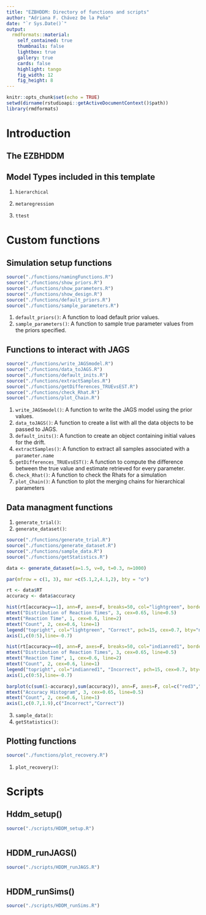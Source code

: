 ```yaml
---
title: "EZBHDDM: Directory of functions and scripts"
author: "Adriana F. Chávez De la Peña"
date: "`r Sys.Date()`"
output:
  rmdformats::material:
    self_contained: true
    thumbnails: false
    lightbox: true
    gallery: true
    cards: false
    highlight: tango
    fig_width: 12 
    fig_height: 8 
---
```


```r
knitr::opts_chunk$set(echo = TRUE)
setwd(dirname(rstudioapi::getActiveDocumentContext()$path))
library(rmdformats)
```

# Introduction

\begin{align*}
\mathbf{Y} \sim \mbox{DDM}\bigl(\alpha, \nu, \tau \bigl)
\end{align*}

## The EZBHDDM

\begin{align*}
Y &\Rightarrow \{\dot{T}, \dot{M}, \dot{V}\}\\
\dot{T} &\sim \mbox{Binomial}(PC,N)\\
\dot{V} &\sim \mbox{Normal}(\frac{1}{PRT},\frac{N-1}{2(PRT)^2})\\
\dot{M} &\sim \mbox{Normal}(MRT, PRT \times N)\\
PC &= \frac{1}{\exp(-\alpha\nu)+1}\\
MRT &= \tau + \frac{\alpha}{2\nu}\frac{\exp(-\alpha\nu)-1}{\exp(-\alpha\nu)+1}\\
PRT &= \frac{\alpha}{2\nu^3}\{\frac{1-2\alpha\nu\exp(-\alpha\nu)-\exp(-\alpha\nu)^2}{(\exp(-\alpha\nu)+1)^2}\}
\end{align*}

## Model Types included in this template

1. `hierarchical`

2. `metaregression`

3. `ttest`

# Custom functions

## Simulation setup functions

```r
source("./functions/namingFunctions.R")
source("./functions/show_priors.R")
source("./functions/show_parameters.R")
source("./functions/show_design.R")
source("./functions/default_priors.R")
source("./functions/sample_parameters.R")
```

1. `default_priors()`: A function to load default prior values.
2. `sample_parameters()`: A function to sample true parameter values from the priors specified.

## Functions to interact with JAGS

```r
source("./functions/write_JAGSmodel.R")
source("./functions/data_toJAGS.R")
source("./functions/default_inits.R")
source("./functions/extractSamples.R")
source("./functions/getDifferences_TRUEvsEST.R")
source("./functions/check_Rhat.R")
source("./functions/plot_Chain.R")
```

1. `write_JAGSmodel()`: A function to write the JAGS model using the prior values.
2. `data_toJAGS()`: A function to create a list with all the data objects to be passed to JAGS.
3. `default_inits()`:  A function to create an object containing initial values for the drift.
4. `extractSamples()`: A function to extract all samples associated with a `parameter.name`
5. `getDifferences_TRUEvsEST()`: A function to compute the difference between the true value and estimate retrieved for every parameter.
6. `check_Rhat()`: A function to check the Rhats for a simulation
7. `plot_Chain()`: A function to plot the merging chains for hierarchical parameters


## Data managment functions

1. `generate_trial()`:
2. `generate_dataset()`:

```r
source("./functions/generate_trial.R")
source("./functions/generate_dataset.R")
source("./functions/sample_data.R")
source("./functions/getStatistics.R")
```

```r
data <- generate_dataset(a=1.5, v=0, t=0.3, n=1000)
```

```r
par(mfrow = c(1, 3), mar =c(5.1,2,4.1,2), bty = "o")

rt <- data$RT
accuracy <- data$accuracy

hist(rt[accuracy==1], ann=F, axes=F, breaks=50, col="lightgreen", border=NA)
mtext("Distribution of Reaction Times", 3, cex=0.65, line=0.5)
mtext("Reaction Time", 1, cex=0.6, line=2)
mtext("Count", 2, cex=0.6, line=1)
legend("topright", col="lightgreen", "Correct", pch=15, cex=0.7, bty="n")
axis(1,c(0:5),line=-0.7)

hist(rt[accuracy==0], ann=F, axes=F, breaks=50, col="indianred1", border=NA)
mtext("Distribution of Reaction Times", 3, cex=0.65, line=0.5)
mtext("Reaction Time", 1, cex=0.6, line=2)
mtext("Count", 2, cex=0.6, line=1)
legend("topright", col="indianred1", "Incorrect", pch=15, cex=0.7, bty="n")
axis(1,c(0:5),line=-0.7)

barplot(c(sum(1-accuracy),sum(accuracy)), ann=F, axes=F, col=c("red3","springgreen3"))
mtext("Accuracy Histogram", 3, cex=0.65, line=0.5)
mtext("Count", 2, cex=0.6, line=1)
axis(1,c(0.7,1.9),c("Incorrect","Correct"))
```

3. `sample_data()`:
4. `getStatistics()`:

## Plotting functions

```r
source("./functions/plot_recovery.R")
```

1. `plot_recovery()`:

# Scripts

## Hddm_setup()

```r
source("./scripts/HDDM_setup.R")
```

```r
```

## HDDM_runJAGS() 

```r
source("./scripts/HDDM_runJAGS.R")
```

```r
```

## HDDM_runSims()

```r
source("./scripts/HDDM_runSims.R")
```


```r
```

